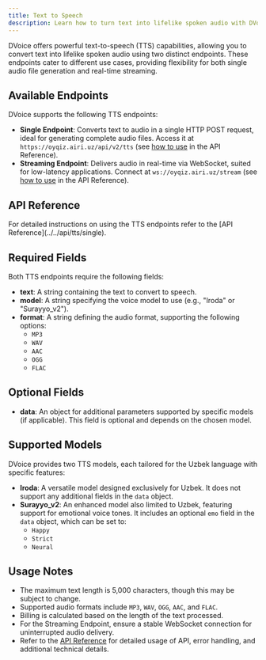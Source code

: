 ```yaml
---
title: Text to Speech
description: Learn how to turn text into lifelike spoken audio with DVoice
---
```


DVoice offers powerful text-to-speech (TTS) capabilities, allowing you to convert text into lifelike spoken audio using two distinct endpoints. These endpoints cater to different use cases, providing flexibility for both single audio file generation and real-time streaming.

## Available Endpoints

DVoice supports the following TTS endpoints:

- **Single Endpoint**: Converts text to audio in a single HTTP POST request, ideal for generating complete audio files. Access it at `https://oyqiz.airi.uz/api/v2/tts` (see [how to use](../../api/tts/single) in the API Reference).
- **Streaming Endpoint**: Delivers audio in real-time via WebSocket, suited for low-latency applications. Connect at `ws://oyqiz.airi.uz/stream` (see [how to use](../../api/tts/stream) in the API Reference).

## API Reference

<Callout type="info">
  For detailed instructions on using the TTS endpoints refer to the [API
  Reference](../../api/tts/single).
</Callout>

## Required Fields

Both TTS endpoints require the following fields:

- **text**: A string containing the text to convert to speech.
- **model**: A string specifying the voice model to use (e.g., "Iroda" or "Surayyo_v2").
- **format**: A string defining the audio format, supporting the following options:
  - `MP3`
  - `WAV`
  - `AAC`
  - `OGG`
  - `FLAC`

## Optional Fields

- **data**: An object for additional parameters supported by specific models (if applicable). This field is optional and depends on the chosen model.

## Supported Models

DVoice provides two TTS models, each tailored for the Uzbek language with specific features:

- **Iroda**: A versatile model designed exclusively for Uzbek. It does not support any additional fields in the `data` object.
- **Surayyo_v2**: An enhanced model also limited to Uzbek, featuring support for emotional voice tones. It includes an optional `emo` field in the `data` object, which can be set to:
  - `Happy`
  - `Strict`
  - `Neural`

## Usage Notes

- The maximum text length is 5,000 characters, though this may be subject to change.
- Supported audio formats include `MP3`, `WAV`, `OGG`, `AAC`, and `FLAC`.
- Billing is calculated based on the length of the text processed.
- For the Streaming Endpoint, ensure a stable WebSocket connection for uninterrupted audio delivery.
- Refer to the [API Reference](../../api/tts/single) for detailed usage of API, error handling, and additional technical details.
